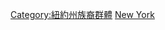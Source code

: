 {{Commons cat|European diaspora in New York (state)}}
[[Category:紐約州族裔群體|Category:紐約州族裔群體]]
[[Category:各州歐洲裔美國人文化|New York]]
